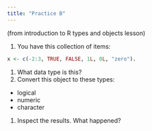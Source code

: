 ```yaml
---
title: "Practice B"
---
```


(from introduction to R types and objects lesson)

1. You have this collection of items:

```r
x <- c(-2:3, TRUE, FALSE, 1L, 0L, "zero"). 
```

1. What data type is this? 
1. Convert this object to these types:
  * logical
  * numeric
  * character
1. Inspect the results. What happened? 


